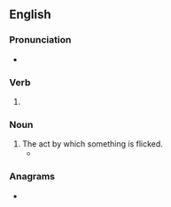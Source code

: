 ==English==

===Pronunciation===
* {{IPA|/ˈflɪkɪŋ/|lang=en}}

===Verb===
{{head|en|present participle}}

# {{present participle of|flick|lang=en|nocat=1}}

===Noun===
{{en-noun}}

# The act by which something is flicked.
#* {{quote-text|year=2008|author=David Henderson|title= 'Scuse Me While I Kiss the Sky|page=339|passage=Then he walks out and plays a fifteen-minute encore doing nothing but bumps and grinds and humps and tongue '''flickings'''.}}

===Anagrams===
* {{anagrams|en|a=cfgiikln|Fickling|fickling}}